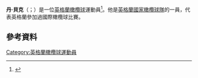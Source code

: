 {{Orphan|time=2016-12-22T13:23:34+00:00}}
{{expand|time=2015-11-23T12:45:59+00:00}}
'''丹·貝克'''（{{lang-en|Dan Baker}}；{{bd|1992年|7月5日}}）是一位[[英格蘭|英格蘭]][[橄欖球|橄欖球]]運動員<ref>{{Cite web |url=http://www.bbc.co.uk/sport/0/rugby-union/22824941 |title=Wales debut |accessdate=2015-11-23 |archive-date=2013-10-01 |archive-url=https://web.archive.org/web/20131001143757/http://www.bbc.co.uk/sport/0/rugby-union/22824941 |dead-url=no }}</ref>。他是[[英格蘭國家橄欖球隊|英格蘭國家橄欖球隊]]的一員，代表英格蘭參加過國際橄欖球比賽。
==參考資料==
{{Reflist}}

{{DEFAULTSORT:Baker}}
[[Category:英格蘭橄欖球運動員|Category:英格蘭橄欖球運動員]]
{{UK-sport-bio-stub}}